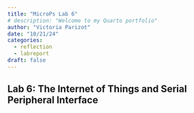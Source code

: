 ```yaml
---
title: "MicroPs Lab 6"
# description: "Welcome to my Quarto portfolio"
author: "Victoria Parizot"
date: "10/21/24"
categories:
  - reflection
  - labreport
draft: false
---
```

## Lab 6: The Internet of Things and Serial Peripheral Interface
